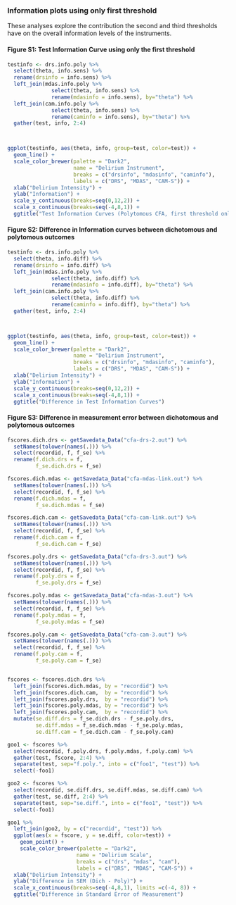 
### Information plots using only first threshold

These analyses explore the contribution the second and third thresholds have on the overall information levels of the instruments.  

#### Figure S1: Test Information Curve using only the first threshold 

```r

testinfo <- drs.info.poly %>%
  select(theta, info.sens) %>%
  rename(drsinfo = info.sens) %>%
  left_join(mdas.info.poly %>% 
              select(theta, info.sens) %>%
              rename(mdasinfo = info.sens), by="theta") %>%
  left_join(cam.info.poly %>%
              select(theta, info.sens) %>%
              rename(caminfo = info.sens), by="theta") %>%
  gather(test, info, 2:4)



ggplot(testinfo, aes(theta, info, group=test, color=test)) +
  geom_line() +
  scale_color_brewer(palette = "Dark2", 
                     name = "Delirium Instrument",
                     breaks = c("drsinfo", "mdasinfo", "caminfo"),
                     labels = c("DRS", "MDAS", "CAM-S")) + 
  xlab("Delirium Intensity") +
  ylab("Information") +
  scale_y_continuous(breaks=seq(0,12,2)) +
  scale_x_continuous(breaks=seq(-4,8,1)) +
  ggtitle("Test Information Curves (Polytomous CFA, first threshold only)")  

```

#### Figure S2: Difference in Information curves between dichotomous and polytomous outcomes
```r

testinfo <- drs.info.poly %>%
  select(theta, info.diff) %>%
  rename(drsinfo = info.diff) %>%
  left_join(mdas.info.poly %>% 
              select(theta, info.diff) %>%
              rename(mdasinfo = info.diff), by="theta") %>%
  left_join(cam.info.poly %>%
              select(theta, info.diff) %>%
              rename(caminfo = info.diff), by="theta") %>%
  gather(test, info, 2:4)



ggplot(testinfo, aes(theta, info, group=test, color=test)) +
  geom_line() +
  scale_color_brewer(palette = "Dark2", 
                     name = "Delirium Instrument",
                     breaks = c("drsinfo", "mdasinfo", "caminfo"),
                     labels = c("DRS", "MDAS", "CAM-S")) + 
  xlab("Delirium Intensity") +
  ylab("Information") +
  scale_y_continuous(breaks=seq(0,12,2)) +
  scale_x_continuous(breaks=seq(-4,8,1)) +
  ggtitle("Difference in Test Information Curves")  

```

#### Figure S3: Difference in measurement error between dichotomous and polytomous outcomes

```r
fscores.dich.drs <- getSavedata_Data("cfa-drs-2.out") %>%
  setNames(tolower(names(.))) %>%
  select(recordid, f, f_se) %>%
  rename(f.dich.drs = f,
         f_se.dich.drs = f_se)

fscores.dich.mdas <- getSavedata_Data("cfa-mdas-link.out") %>%
  setNames(tolower(names(.))) %>%
  select(recordid, f, f_se) %>%
  rename(f.dich.mdas = f,
         f_se.dich.mdas = f_se)

fscores.dich.cam <- getSavedata_Data("cfa-cam-link.out") %>%
  setNames(tolower(names(.))) %>%
  select(recordid, f, f_se) %>%
  rename(f.dich.cam = f,
         f_se.dich.cam = f_se)

fscores.poly.drs <- getSavedata_Data("cfa-drs-3.out") %>%
  setNames(tolower(names(.))) %>%
  select(recordid, f, f_se) %>%
  rename(f.poly.drs = f,
         f_se.poly.drs = f_se)

fscores.poly.mdas <- getSavedata_Data("cfa-mdas-3.out") %>%
  setNames(tolower(names(.))) %>%
  select(recordid, f, f_se) %>%
  rename(f.poly.mdas = f,
         f_se.poly.mdas = f_se)

fscores.poly.cam <- getSavedata_Data("cfa-cam-3.out") %>%
  setNames(tolower(names(.))) %>%
  select(recordid, f, f_se) %>%
  rename(f.poly.cam = f,
         f_se.poly.cam = f_se)


fscores <- fscores.dich.drs %>%
  left_join(fscores.dich.mdas, by = "recordid") %>%
  left_join(fscores.dich.cam,  by = "recordid") %>%
  left_join(fscores.poly.drs,  by = "recordid") %>%
  left_join(fscores.poly.mdas, by = "recordid") %>%
  left_join(fscores.poly.cam,  by = "recordid") %>%
  mutate(se.diff.drs = f_se.dich.drs - f_se.poly.drs, 
         se.diff.mdas = f_se.dich.mdas - f_se.poly.mdas, 
         se.diff.cam = f_se.dich.cam - f_se.poly.cam)

goo1 <- fscores %>%
  select(recordid, f.poly.drs, f.poly.mdas, f.poly.cam) %>%
  gather(test, fscore, 2:4) %>%
  separate(test, sep="f.poly.", into = c("foo1", "test")) %>%
  select(-foo1)

goo2 <- fscores %>%
  select(recordid, se.diff.drs, se.diff.mdas, se.diff.cam) %>%
  gather(test, se.diff, 2:4) %>%
  separate(test, sep="se.diff.", into = c("foo1", "test")) %>%
  select(-foo1) 

goo1 %>%
  left_join(goo2, by = c("recordid", "test")) %>%
  ggplot(aes(x = fscore, y = se.diff, color=test)) +
    geom_point() +
    scale_color_brewer(palette = "Dark2", 
                      name = "Delirium Scale",
                      breaks = c("drs", "mdas", "cam"),
                      labels = c("DRS", "MDAS", "CAM-S")) + 
  xlab("Delirium Intensity") +
  ylab("Difference in SEM (Dich - Poly)") +
  scale_x_continuous(breaks=seq(-4,8,1), limits =c(-4, 8)) +
  ggtitle("Difference in Standard Error of Measurement")



```



